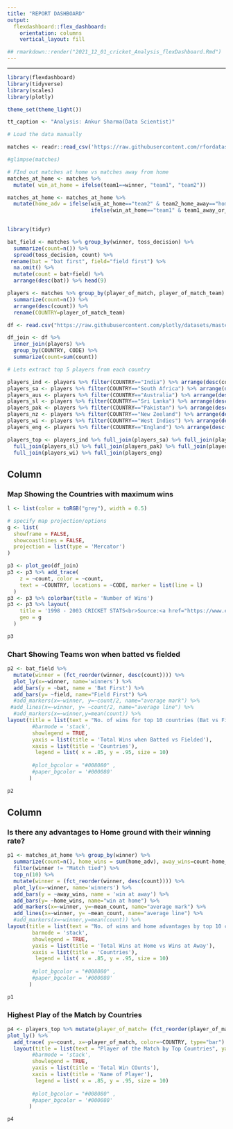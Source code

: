 ---
title: "REPORT DASHBOARD"
output: 
  flexdashboard::flex_dashboard:
    orientation: columns
    vertical_layout: fill

## rmarkdown::render("2021_12_01_cricket_Analysis_flexDashboard.Rmd") 
---

 
-------------------------------------



```{r setup, include=FALSE}

library(flexdashboard)
library(tidyverse)
library(scales)
library(plotly)

theme_set(theme_light())

tt_caption <- "Analysis: Ankur Sharma(Data Scientist)"

```

```{r}
# Load the data manually

matches <- readr::read_csv('https://raw.githubusercontent.com/rfordatascience/tidytuesday/master/data/2021/2021-11-30/matches.csv')

#glimpse(matches)
```

```{r}

# FInd out matches at home vs matches away from home
matches_at_home <- matches %>%
  mutate( win_at_home = ifelse(team1==winner, "team1", "team2"))

matches_at_home <- matches_at_home %>%
  mutate(home_adv = ifelse(win_at_home=="team2" & team2_home_away=="home",1, 
                           ifelse(win_at_home=="team1" & team1_away_or_home=="home", 1,0)))
         

```

```{r}
library(tidyr)

bat_field <- matches %>% group_by(winner, toss_decision) %>%
  summarize(count=n()) %>%
  spread(toss_decision, count) %>%
 rename(bat = "bat first", field="field first") %>%
  na.omit() %>%
  mutate(count = bat+field) %>%
  arrange(desc(bat)) %>% head(9)


```

```{r}
players <- matches %>% group_by(player_of_match, player_of_match_team) %>%
  summarize(count=n()) %>%
  arrange(desc(count)) %>%
  rename(COUNTRY=player_of_match_team)


```
```{r}
df <- read.csv("https://raw.githubusercontent.com/plotly/datasets/master/2014_world_gdp_with_codes.csv")

```

```{r}
df_join <- df %>%
  inner_join(players) %>%
  group_by(COUNTRY, CODE) %>%
  summarize(count=sum(count))


```

```{r}
# Lets extract top 5 players from each country 

players_ind <- players %>% filter(COUNTRY=="India") %>% arrange(desc(count)) %>% head(5)
players_sa <- players %>% filter(COUNTRY=="South Africa") %>% arrange(desc(count)) %>% head(5)
players_aus <- players %>% filter(COUNTRY=="Australia") %>% arrange(desc(count)) %>% head(5)
players_sl <- players %>% filter(COUNTRY=="Sri Lanka") %>% arrange(desc(count)) %>% head(5)
players_pak <- players %>% filter(COUNTRY=="Pakistan") %>% arrange(desc(count)) %>% head(5)
players_nz <- players %>% filter(COUNTRY=="New Zeeland") %>% arrange(desc(count)) %>% head(5)
players_wi <- players %>% filter(COUNTRY=="West Indies") %>% arrange(desc(count)) %>% head(5)
players_eng <- players %>% filter(COUNTRY=="England") %>% arrange(desc(count)) %>% head(5)

players_top <- players_ind %>% full_join(players_sa) %>% full_join(players_aus) %>% 
  full_join(players_sl) %>% full_join(players_pak) %>% full_join(players_nz) %>%
  full_join(players_wi) %>% full_join(players_eng)


```

Column {data-width=500}
---------------------------------


    
### Map Showing the Countries with maximum wins
    
```{r}
l <- list(color = toRGB("grey"), width = 0.5)

# specify map projection/options
g <- list(
  showframe = FALSE,
  showcoastlines = FALSE,
  projection = list(type = 'Mercator')
)

p3 <- plot_geo(df_join)
p3 <- p3 %>% add_trace(
    z = ~count, color = ~count, 
    text = ~COUNTRY, locations = ~CODE, marker = list(line = l)
  )
p3 <- p3 %>% colorbar(title = 'Number of Wins')
p3 <- p3 %>% layout(
    title = '1998 - 2003 CRICKET STATS<br>Source:<a href="https://www.espncricinfo.com/">ESPN CRICINFO</a>',
    geo = g
  )

p3
```
   
### Chart Showing Teams won when batted vs fielded
    
```{r}
p2 <- bat_field %>%
  mutate(winner = (fct_reorder(winner, desc(count)))) %>%
  plot_ly(x=~winner, name='winners') %>%
  add_bars(y = ~bat, name = 'Bat First') %>%
  add_bars(y= ~field, name="Field First") %>% 
  #add_markers(x=~winner, y=~count/2, name="average mark") %>%
 #add_lines(x=~winner, y= ~count/2, name="average line") %>%
  #add_markers(x=~winner,y=mean(count)) %>%
layout(title = list(text = "No. of wins for top 10 countries (Bat vs Field)", yanchor = "top"),
        #barmode = 'stack',
        showlegend = TRUE, 
        yaxis = list(title = 'Total Wins when Batted vs Fielded'),
        xaxis = list(title = 'Countries'),
         legend = list( x = .85, y = .95, size = 10)
  
        #plot_bgcolor = "#008080" ,
        #paper_bgcolor = '#000080'
       )

p2
```



Column {data-width=500}
-------------------------------------
   
### Is there any advantages to Home ground with their winning rate?

```{r}
p1 <- matches_at_home %>% group_by(winner) %>%
  summarize(count=n(), home_wins = sum(home_adv), away_wins=count-home_wins, mean_count = count/2) %>%
  filter(winner != "Match tied") %>%
  top_n(10) %>%
  mutate(winner = (fct_reorder(winner, desc(count)))) %>%
  plot_ly(x=~winner, name='winners') %>%
  add_bars(y = ~away_wins, name = 'win at away') %>%
  add_bars(y= ~home_wins, name="win at home") %>% 
  add_markers(x=~winner, y=~mean_count, name="average mark") %>%
  add_lines(x=~winner, y= ~mean_count, name="average line") %>%
  #add_markers(x=~winner,y=mean(count)) %>%
layout(title = list(text = "No. of wins and home advantages by top 10 countries", yanchor = "top"),
        barmode = 'stack',
        showlegend = TRUE, 
        yaxis = list(title = 'Total Wins at Home vs Wins at Away'),
        xaxis = list(title = 'Countries'),
         legend = list( x = .85, y = .95, size = 10)
  
        #plot_bgcolor = "#008080" ,
        #paper_bgcolor = '#000080'
       )

p1
```   



### Highest Play of the Match by Countries
    
```{r}
p4 <- players_top %>% mutate(player_of_match= (fct_reorder(player_of_match, desc(count)))) %>%
plot_ly() %>%
  add_trace( y=~count, x=~player_of_match, color=~COUNTRY, type="bar") %>%
  layout(title = list(text = "Player of the Match by Top Countries", yanchor = "top"),
        #barmode = 'stack',
        showlegend = TRUE, 
        yaxis = list(title = 'Total Win COunts'),
        xaxis = list(title = 'Name of Player'),
         legend = list( x = .85, y = .95, size = 10)
        
        #plot_bgcolor = "#008080" ,
        #paper_bgcolor = '#000080'
       )

p4
```

